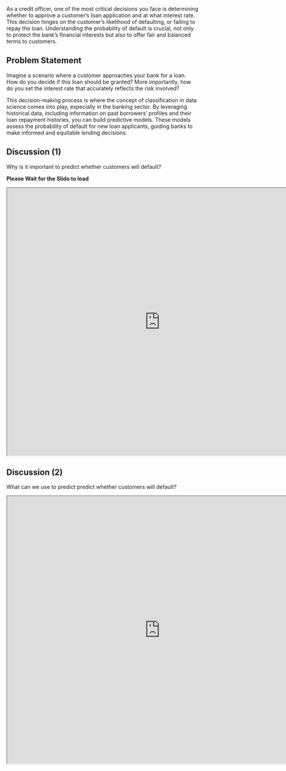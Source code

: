 
As a credit officer, one of the most critical decisions you face is determining whether to approve a customer's loan application and at what interest rate. This decision hinges on the customer's likelihood of defaulting, or failing to repay the loan. Understanding the probability of default is crucial, not only to protect the bank's financial interests but also to offer fair and balanced terms to customers.

## Problem Statement {.unnumbered}

Imagine a scenario where a customer approaches your bank for a loan. How do you decide if this loan should be granted? More importantly, how do you set the interest rate that accurately reflects the risk involved?

This decision-making process is where the concept of classification in data science comes into play, especially in the banking sector. By leveraging historical data, including information on past borrowers' profiles and their loan repayment histories, you can build predictive models. These models assess the probability of default for new loan applicants, guiding banks to make informed and equitable lending decisions.

## Discussion (1) {.unnumbered}

Why is it important to predict whether customers will default? 

**Please Wait for the Slido to load**

```{=html}
<iframe src="https://app.sli.do/event/s2T3QonWGYrspayVrstKAm" width="800" height="700"></iframe>
```

## Discussion (2) {.unnumbered}

What can we use to predict predict whether customers will default?

```{=html}
<iframe src="https://app.sli.do/event/s2T3QonWGYrspayVrstKAm" width="800" height="700"></iframe>
```


$\,$
